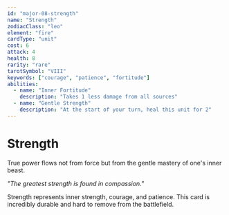 ```yaml
---
id: "major-08-strength"
name: "Strength"
zodiacClass: "leo"
element: "fire"
cardType: "unit"
cost: 6
attack: 4
health: 8
rarity: "rare"
tarotSymbol: "VIII"
keywords: ["courage", "patience", "fortitude"]
abilities:
  - name: "Inner Fortitude"
    description: "Takes 1 less damage from all sources"
  - name: "Gentle Strength"
    description: "At the start of your turn, heal this unit for 2"
---
```


# Strength

True power flows not from force but from the gentle mastery of one's inner beast.

*"The greatest strength is found in compassion."*

Strength represents inner strength, courage, and patience. This card is incredibly durable and hard to remove from the battlefield.